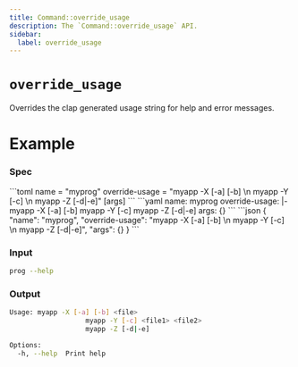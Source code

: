 ```yaml
---
title: Command::override_usage
description: The `Command::override_usage` API.
sidebar:
  label: override_usage
---
```



# `override_usage` <LinkButton href="https://docs.rs/clap/latest/clap/struct.Command.html#method.override_usage" icon="open-book" variant="minimal"></LinkButton>

<Badge text="since 0.1.0" size="small" />

Overrides the clap generated usage string for help and error messages.

# Example

### Spec

<Tabs syncKey="format">
  <TabItem label="TOML">
```toml
name = "myprog"
override-usage = "myapp -X [-a] [-b] <file>\n                   myapp -Y [-c] <file1> <file2>\n                   myapp -Z [-d|-e]"
[args]
```
  </TabItem>
  <TabItem label="YAML">
```yaml
name: myprog
override-usage: |-
  myapp -X [-a] [-b] <file>
                     myapp -Y [-c] <file1> <file2>
                     myapp -Z [-d|-e]
args: {}
```
  </TabItem>
  <TabItem label="JSON">
```json
{
  "name": "myprog",
  "override-usage": "myapp -X [-a] [-b] <file>\n                   myapp -Y [-c] <file1> <file2>\n                   myapp -Z [-d|-e]",
  "args": {}
}
```
  </TabItem>
</Tabs>

### Input

```bash
prog --help
```

### Output

```bash
Usage: myapp -X [-a] [-b] <file>
                   myapp -Y [-c] <file1> <file2>
                   myapp -Z [-d|-e]

Options:
  -h, --help  Print help
```
